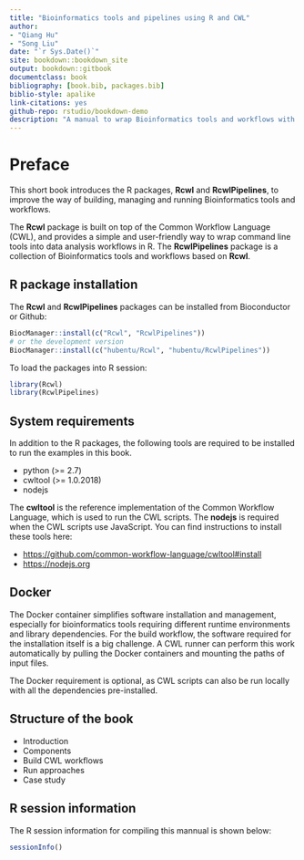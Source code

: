 ```yaml
--- 
title: "Bioinformatics tools and pipelines using R and CWL"
author: 
- "Qiang Hu"
- "Song Liu"
date: "`r Sys.Date()`"
site: bookdown::bookdown_site
output: bookdown::gitbook
documentclass: book
bibliography: [book.bib, packages.bib]
biblio-style: apalike
link-citations: yes
github-repo: rstudio/bookdown-demo
description: "A manual to wrap Bioinformatics tools and workflows with Common Workflow Language using the Rcwl package."
---
```


# Preface {-}

This short book introduces the R packages, **Rcwl** and **RcwlPipelines**, to improve the way of building, managing and running Bioinformatics tools and workflows. 

The **Rcwl** package is built on top of the Common Workflow Language (CWL), and provides a simple and user-friendly way to wrap command line tools into data analysis workflows in R. The **RcwlPipelines** package is a collection of Bioinformatics tools and workflows based on **Rcwl**.

## R package installation

The **Rcwl** and **RcwlPipelines** packages can be installed from Bioconductor or Github:

```r
BiocManager::install(c("Rcwl", "RcwlPipelines"))
# or the development version
BiocManager::install(c("hubentu/Rcwl", "hubentu/RcwlPipelines"))
```

To load the packages into R session:
```r
library(Rcwl)
library(RcwlPipelines)
```

## System requirements

In addition to the R packages, the following tools are required to be installed to run the examples in this book.

* python (>= 2.7)
* cwltool (>= 1.0.2018)
* nodejs

The **cwltool** is the reference implementation of the Common Workflow Language, which is used to run the CWL scripts. The **nodejs** is required when the CWL scripts use JavaScript. You can find instructions to install these tools here:

* <https://github.com/common-workflow-language/cwltool#install>
* <https://nodejs.org>

## Docker

The Docker container simplifies software installation and management, especially for bioinformatics tools requiring different runtime environments and library dependencies. For the build workflow, the software required for the installation itself is a big challenge. A CWL runner can perform this work automatically by pulling the Docker containers and mounting the paths of input files. 

The Docker requirement is optional, as CWL scripts can also be run locally with all the dependencies pre-installed.

## Structure of the book

* Introduction
* Components
* Build CWL workflows
* Run approaches
* Case study

## R session information

The R session information for compiling this mannual is shown below:

```r
sessionInfo()
```
